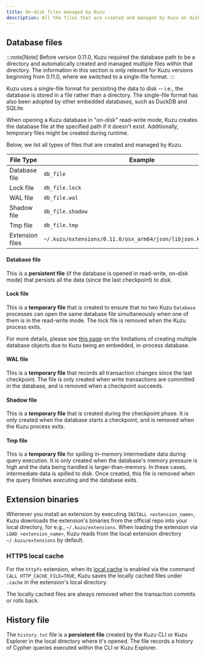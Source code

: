 ```yaml
---
title: On-disk files managed by Kuzu
description: All the files that are created and managed by Kuzu on disk.
---
```


## Database files

:::note[Note]
Before version 0.11.0, Kuzu required the database path to be a directory and automatically created and
managed multiple files within that directory. The information in this section is only relevant for
Kuzu versions beginning from 0.11.0, where we switched to a single-file format.
:::

Kuzu uses a single-file format for persisting the data to disk -- i.e., the database is stored in a file rather than a directory.
The single-file format has also been adopted by other embedded databases, such as DuckDB and SQLite.

When opening a Kuzu database in "on-disk" read-write mode, Kuzu creates the database file at the specified
path if it doesn't exist. Additionally, temporary files might be created during runtime.

Below, we list all types of files that are created and managed by Kuzu.

| File Type | Example |
| --- | --- |
| Database file | `db_file` |
| Lock file | `db_file.lock` |
| WAL file | `db_file.wal`  |
| Shadow file | `db_file.shadow` |
| Tmp file | `db_file.tmp` |
| Extension files | `~/.kuzu/extensions/0.11.0/osx_arm64/json/libjson.kuzu_extension` |

#### Database file

This is a **persistent file** (if the database is opened in read-write, on-disk mode) that persists
all the data (since the last checkpoint) to disk.

#### Lock file

This is a **temporary file** that is created to ensure that no two Kuzu `Database` processes can open
the same database file simultaneously when one of them is in the read-write mode.
The lock file is removed when the Kuzu process exits.

For more details, please see [this page](/concurrency/#limitations-of-creating-multiple-database-objects)
on the limitations of creating multiple database objects due to Kuzu being an embedded, in-process database.

#### WAL file

This is a **temporary file** that records all transaction changes since the last checkpoint.
The file is only created when write transactions are committed in the database, and is removed when a checkpoint succeeds.

#### Shadow file

This is a **temporary file** that is created during the checkpoint phase.
It is only created when the database starts a checkpoint, and is removed when the Kuzu process exits.

#### Tmp file

This is a **temporary file** for spilling in-memory intermediate data during query execution.
It is only created when the database's memory pressure is high and the data being handled is larger-than-memory.
In these cases, intermediate data is spilled to disk. Once created, this file is removed when the query
finishes executing and the database exits.

## Extension binaries

Whenever you install an extension by executing `INSTALL <extension_name>`, Kuzu downloads the extension's
binaries from the official repo into your local directory, for e.g., `~/.kuzu/extensions`.
When loading the extension via `LOAD <extension_name>`, Kuzu reads from the local extension directory `~/.kuzu/extensions` by default.

### HTTPS local cache

For the `httpfs` extension, when its [local cache](https://docs.kuzudb.com/extensions/httpfs/#local-cache)
is enabled via the command `CALL HTTP_CACHE_FILE=TRUE`, Kuzu saves the locally cached files under `.cache`
in the extension's local directory.

The locally cached files are always removed when the transaction commits or rolls back.

## History file

The `history.txt` file is a **persistent file** created by the Kuzu CLI or Kuzu Explorer in the local
directory where it's opened. The file records a history of Cypher queries executed within the CLI or Kuzu Explorer.
